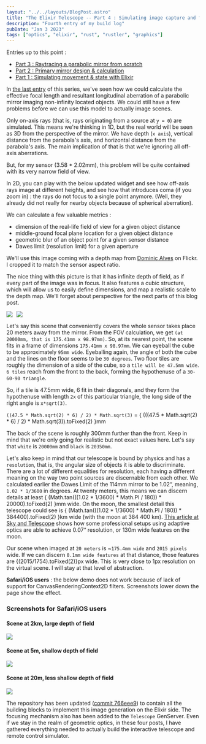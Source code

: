 ```yaml
---
layout: "../../layouts/BlogPost.astro"
title: "The Elixir Telescope -- Part 4 : Simulating image capture and focusing"
description: "Fourth entry of my build log"
pubDate: "Jan 3 2023"
tags: ["optics", "elixir", "rust", "rustler", "graphics"]
---
```


Entries up to this point : 

- [Part 3 : Raytracing a parabolic mirror from scratch](/blog/Scope-sim-3)
- [Part 2 : Primary mirror design & calculation](/blog/Scope-sim-2)
- [Part 1 : Simulating movement & state with Elixir](/blog/Scope-sim)

In [the last entry](/blog/Scope-sim-3) of this series, we've seen how we could calculate the effective focal length and resultant longitudinal aberration of a parabolic mirror imaging non-infinity located objects. We could still have a few problems before we can use this model to actually image scenes.

Only on-axis rays (that is, rays originating from a source at `y = 0`) are simulated. This means we're thinking in 1D, but the real world will be seen as 3D from the perspective of the mirror. We have depth (`x axis`), vertical distance from the parabola's axis, and horizontal distance from the parabola's axis. The main implication of that is that we're ignoring all off-axis aberrations.

But, for my sensor (3.58 * 2.02mm), this problem will be quite contained with its very narrow field of view.

In 2D, you can play with the below updated widget and see how off-axis rays image at different heights, and see how that introduces coma (if you zoom in) : the rays do not focus to a single point anymore. (Well, they already did not really for nearby objects because of spherical aberration).

<Widget client:visible></Widget>

We can calculate a few valuable metrics :
- dimension of the real-life field of view for a given object distance
- middle-ground focal plane location for a given object distance
- geometric blur of an object point for a given sensor distance
- Dawes limit (resolution limit) for a given aperture

We'll use this image coming with a depth map from [Dominic Alves](https://www.flickr.com/photos/dominicspics/) on Flickr. I cropped it to match the sensor aspect ratio.

The nice thing with this picture is that it has infinite depth of field, as if every part of the image was in focus. It also features a cubic structure, which will allow us to easily define dimensions, and map a realistic scale to the depth map. We'll forget about perspective for the next parts of this blog post.

<div style="display:flex; width: 100%; max-width: 67ch; gap: 10px;">
<img style="display: block; max-width: 50%;height:auto;" id="img-depth" src="/pics/photoscope_4/depth.png" />
<img style="display: block; max-width: 50%;height:auto;" id="img-image" src="/pics/photoscope_4/img.png" />
</div>

Let's say this scene that conveniently covers the whole sensor takes place 20 meters away from the mirror.
From the FOV calculation, we get `(at 20000mm, that is 175.41mm x 98.97mm)`. So, at its nearest point, the scene fits in a frame of dimensions `175.41mm x 98.97mm`. We can eyeball the cube to be approximately `95mm wide`.
Eyeballing again, the angle of both the cube and the lines on the floor seems to be `30 degrees`.
Two floor tiles are roughly the dimension of a side of the cube, so a `tile will be 47.5mm wide`.
`6 tiles` reach from the front to the back, forming the hypothenuse of a `30-60-90 triangle`.

So, if a tile is 47.5mm wide, 6 fit in their diagonals, and they form the hypothenuse with length `2x` of this particular triangle, the long side of the right angle is `x*sqrt(3)`.

`((47.5 * Math.sqrt(2) * 6) / 2) * Math.sqrt(3)` = { (((47.5 * Math.sqrt(2) * 6) / 2) * Math.sqrt(3)).toFixed(2) }mm

The back of the scene is roughly 300mm further than the front. Keep in mind that we're only going for realistic but not exact values here.
Let's say that `white` is `20000mm` and `black` is `20350mm`.

Let's also keep in mind that our telescope is bound by physics and has a `resolution`, that is, the angular size of objects it is able to discriminate. There are a lot of different equalities for resolution, each having a different meaning on the way two point sources are discernable from each other. We calculated earlier the Dawes Limit of the 114mm mirror to be 1.02“, meaning, `1.02 * 1/3600` in degrees. At twenty meters, this means we can discern details at least { (Math.tan(((1.02 * 1/3600) * Math.PI / 180)) * 20000).toFixed(2) }mm wide. On the moon, the smallest detail this telescope could see is { (Math.tan(((1.02 * 1/3600) * Math.PI / 180)) * 384400).toFixed(2) }km wide (with the moon at 384 400 km). [This article at Sky and Telescope](https://skyandtelescope.org/astronomy-news/the-moon-through-an-8-meter-eye/) shows how some professional setups using adaptive optics are able to achieve 0.07“ resolution, or 130m wide features on the moon.

Our scene when imaged at `20 meters` is ~`175.4mm wide` and `2015 pixels` wide. If we can discern `0.1mm wide features` at that distance, those features are {(2015/1754).toFixed(2)}px wide. This is very close to 1px resolution on the virtual scene. I will stay at that level of abstraction.

**Safari/iOS users** : the below demo does not work because of lack of support for CanvasRenderingContext2D filters. Screenshots lower down the page show the effect.

<div style="margin-bottom: 1em;">
<Widget2 client:visible></Widget2>
</div>

### Screenshots for Safari/iOS users

#### Scene at 2km, large depth of field
![](/pics/photoscope_4/dof1.png)

#### Scene at 5m, shallow depth of field
![](/pics/photoscope_4/dof2.png)

#### Scene at 20m, less shallow depth of field
![](/pics/photoscope_4/dof3.png)

The repository has been updated ([commit 766eee9](https://github.com/Lucassifoni/oiseaux/commit/766eee95f1c76c0b647aeaa7bc7cbab8ac7b0657)) to contain all the building blocks to implement this image generation on the Elixir side. The focusing mechanism also has been added to the `Telescope` GenServer.
Even if we stay in the realm of geometric optics, in these four posts, I have gathered everything needed to actually build the interactive telescope and remote control simulator.

